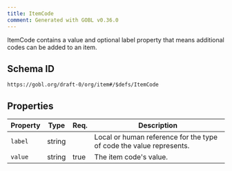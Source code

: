```yaml
---
title: ItemCode
comment: Generated with GOBL v0.36.0
---
```


ItemCode contains a value and optional label property that means additional codes can be added to an item.

## Schema ID

`https://gobl.org/draft-0/org/item#/$defs/ItemCode`

## Properties

| Property | Type   | Req. | Description                                                         |
|----------|--------|------|---------------------------------------------------------------------|
| `label`  | string |      | Local or human reference for the type of code the value represents. |
| `value`  | string | true | The item code's value.                                              |

